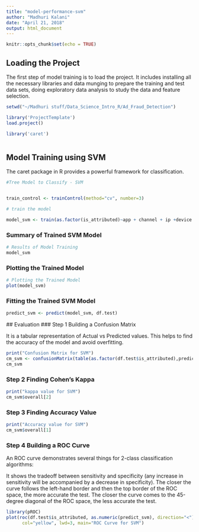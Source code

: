 ---
title: "model-performance-svm"
author: "Madhuri Kalani"
date: "April 21, 2018"
output: html_document
---

```{r setup, include=FALSE}
knitr::opts_chunk$set(echo = TRUE)
```

## Loading the Project

The first step of model training is to load the project. It includes installing all the necessary libraries and data munging to prepare the training and test data sets, doing exploratory data analysis to study the data and feature selection.

```{r p0, echo =FALSE, warning=FALSE, include=FALSE}

setwd("~/Madhuri stuff/Data_Science_Intro_R/Ad_Fraud_Detection")

library('ProjectTemplate')
load.project()

library('caret')



```

## Model Training using SVM

The caret package in R provides a powerful framework for classification.

```{r c1, warning = FALSE}

#Tree Model to Classify - SVM


train_control <- trainControl(method="cv", number=3)

# train the model

model_svm <- train(as.factor(is_attributed)~app + channel + ip +device + os + click_time, data=df.train, method="rf", trControl=train_control)

```
### Summary of Trained SVM Model
```{r p10,echo =FALSE , warning=FALSE}

# Results of Model Training
model_svm
```

### Plotting the Trained Model

```{r p11,echo =FALSE , warning=FALSE}
# Plotting the Trained Model
plot(model_svm)

```
### Fitting the Trained SVM Model
```{r p12,echo =FALSE , warning=FALSE}
predict_svm <- predict(model_svm, df.test)
```
 ## Evaluation 
### Step 1 Building a Confusion Matrix


It is a tabular representation of Actual vs Predicted values. This helps to find the accuracy of the model and avoid overfitting. 
```{r p13,echo =FALSE , warning=FALSE}
print("Confusion Matrix for SVM")
cm_svm <- confusionMatrix(table(as.factor(df.test$is_attributed),predict_svm))
cm_svm
```
### Step 2 Finding Cohen's Kappa

```{r p14,echo =FALSE , warning=FALSE}
print("kappa value for SVM")
cm_svm$overall[2]
```

### Step 3 Finding Accuracy Value
```{r p15,echo =FALSE , warning=FALSE}
print("Accuracy value for SVM")
cm_svm$overall[1]
```
### Step 4 Building a ROC Curve

An ROC curve demonstrates several things for 2-class classification algorithms:

It shows the tradeoff between sensitivity and specificity (any increase in sensitivity will be accompanied by a decrease in specificity).
The closer the curve follows the left-hand border and then the top border of the ROC space, the more accurate the test.
The closer the curve comes to the 45-degree diagonal of the ROC space, the less accurate the test.

``` {r p16,echo =FALSE,  warning = FALSE, message = FALSE}

library(pROC)
plot(roc(df.test$is_attributed, as.numeric(predict_svm), direction="<"),
      col="yellow", lwd=3, main="ROC Curve for SVM")


```

